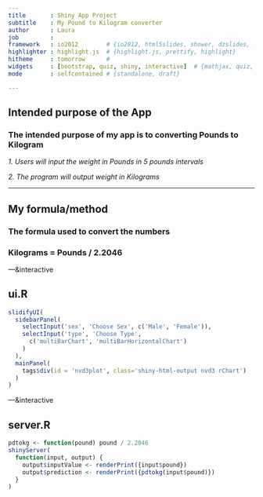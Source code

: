 ```yaml
---
title       : Shiny App Project
subtitle    : My Pound to Kilogram converter
author      : Laura 
job         : 
framework   : io2012        # {io2012, html5slides, shower, dzslides, ...}
highlighter : highlight.js  # {highlight.js, prettify, highlight}
hitheme     : tomorrow      # 
widgets     : [bootstrap, quiz, shiny, interactive]  # {mathjax, quiz, bootstrap}
mode        : selfcontained # {standalone, draft}

---
```


## Intended purpose of the App


### The intended purpose of my app is to converting Pounds to Kilogram

*1. Users will input the weight in Pounds in 5 pounds intervals*

*2. The program will output weight in Kilograms*


---

## My formula/method 

### The formula used to convert the numbers

### Kilograms = Pounds / 2.2046


---&interactive

## ui.R
```r
slidifyUI(
  sidebarPanel(
    selectInput('sex', 'Choose Sex', c('Male', 'Female')),
    selectInput('type', 'Choose Type',
      c('multiBarChart', 'multiBarHorizontalChart')
    )
  ),
  mainPanel(
    tags$div(id = 'nvd3plot', class='shiny-html-output nvd3 rChart')
  )
)
```

---&interactive  

## server.R
```r
pdtokg <- function(pound) pound / 2.2046
shinyServer(
  function(input, output) {
    output$inputValue <- renderPrint({input$pound})
    output$prediction <- renderPrint({pdtokg(input$pound)})
  }
)
```







